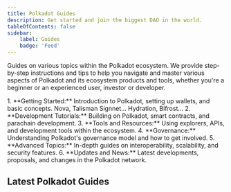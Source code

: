 ```yaml
---
title: Polkadot Guides
description: Get started and join the biggest DAO in the world.
tableOfContents: false
sidebar:
    label: Guides
    badge: 'Feed'
---
```





Guides on various topics within the Polkadot ecosystem. We provide step-by-step instructions 
and tips to help you navigate and master various aspects of Polkadot and its ecosystem products and tools, 
whether you're a beginner or an experienced user, investor or developer.

<Steps>
1. **Getting Started:** Introduction to Polkadot, setting up wallets, and basic concepts. <Tabs>  <TabItem label="Tools">Nova, Talisman Signnet...</TabItem>  <TabItem label="Dapps">Hydration, Bifrost...</TabItem></Tabs>
2. **Development Tutorials:** Building on Polkadot, smart contracts, and parachain development.
3. **Tools and Resources:** Using explorers, APIs, and development tools within the ecosystem.
4. **Governance:** Understanding Polkadot's governance model and how to get involved.
5. **Advanced Topics:** In-depth guides on interoperability, scalability, and security features.
6. **Updates and News:** Latest developments, proposals, and changes in the Polkadot network.
</ Steps>

## Latest Polkadot Guides
 <DirectoryLinks directory="guides" limit={16} />